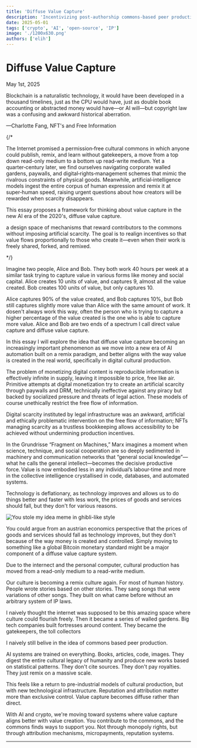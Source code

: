 ```yaml
---
title: 'Diffuse Value Capture'
description: 'Incentivizing post-authorship commons-based peer production.'
date: 2025-05-01
tags: ['crypto', 'AI', 'open-source', 'IP']
image: './1200x630.png'
authors: ['elih']
---
```


# Diffuse Value Capture

<span class="text-muted-foreground">May 1st, 2025</span>

<div class="pl-6 my-8 [&>*]:text-muted-foreground">
<p>Blockchain is a naturalistic technology, it would have been developed in a thousand timelines, just as the CPU would have, just as double book accounting or abstracted money would have—or AI will—but copyright law was a confusing and awkward historical aberration.</p>

<p>—Charlotte Fang, NFT's and Free Information</p>
</div>

{/*

The Internet promised a permission‑free cultural commons in which anyone could publish, remix, and learn without gatekeepers, a move from a top down read-only medium to a bottom up read-write medium. Yet a quarter‑century later, we find ourselves navigating corporate walled gardens, paywalls, and digital‑rights‑management schemes that mimic the rivalrous constraints of physical goods. Meanwhile, artificial‑intelligence models ingest the entire corpus of human expression and remix it at super‑human speed, raising urgent questions about how creators will be rewarded when scarcity disappears.

This essay proposes a framework for thinking about value capture in the new AI era of the 2020's, diffuse value capture.

a design space of mechanisms that reward contributors to the commons without imposing artificial scarcity. The goal is to realign incentives so that value flows proportionally to those who create it—even when their work is freely shared, forked, and remixed.

*/}

Imagine two people, Alice and Bob. They both work 40 hours per week at a similar task trying to capture value in various forms like money and social capital. Alice creates 10 units of value, and captures 9, almost all the value created. Bob creates 100 units of value, but only captures 10.

Alice captures 90% of the value created, and Bob captures 10%, but Bob still captures slightly more value than Alice with the same amount of work. It dosen't always work this way, often the person who is trying to capture a higher percentage of the value created is the one who is able to capture more value. Alice and Bob are two ends of a spectrum I call direct value capture and diffuse value capture.

In this essay I will explore the idea that diffuse value capture becoming an increasingly important phenomenon as we move into a new era of AI automation built on a remix paradigm, and better aligns with the way value is created in the real world, specifically in digital cultural production.

The problem of monetizing digital content is reproducible information is effectively infinite in supply, leaving it impossible to price, free like air. Primitive attempts at digital monetization try to create an artificial scarcity through paywalls and DRM, technically ineffective against any piracy but backed by socialized pressure and threats of legal action. These models of course unethically restrict the free flow of information.

Digital scarcity instituted by legal infrastructure was an awkward, artificial and ethically problematic intervention on the free flow of information; NFTs managing scarcity as a trustless bookkeeping allows accessibility to be achieved without undermining production incentives.

In the Grundrisse “Fragment on Machines,” Marx imagines a moment when science, technique, and social cooperation are so deeply sedimented in machinery and communication networks that “general social knowledge”—what he calls the general intellect—becomes the decisive productive force. Value is now embodied less in any individual’s labour‐time and more in the collective intelligence crystallised in code, databases, and automated systems.

Technology is deflationary, as technology improves and allows us to do things better and faster with less work, the prices of goods and services should fall, but they don't for various reasons.

<Image 
  src={YouStoleMyIdeaImage} 
  alt="You stole my idea meme in ghibli-like style" 
  width={1536} 
  height={1024} 
  class="rounded-md"
/>

You could argue from an austrian economics perspective that the prices of goods and services should fall as technology improves, but they don't because of the way money is created and controlled. Simply moving to something like a global Bitcoin monetary standard might be a major component of a diffuse value capture system.


Due to the internect and the personal computer, cultural production has moved from a read-only medium to a read-write medium.

Our culture is becoming a remix culture again. For most of human history. People wrote stories based on other stories. They sang songs that were variations of other songs. They built on what came before without an arbitrary system of IP laws.

I naively thought the internet was supposed to be this amazing space where culture could flourish freely. Then it became a series of walled gardens. Big tech companies built fortresses around content. They became the gatekeepers, the toll collectors

I naively still belive in the idea of commons based peer production.

AI systems are trained on everything. Books, articles, code, images. They digest the entire cultural legacy of humanity and produce new works based on statistical patterns. They don't cite sources. They don't pay royalties. They just remix on a massive scale.

This feels like a return to pre-industrial models of cultural production, but with new technological infrastructure. Reputation and attribution matter more than exclusive control. Value capture becomes diffuse rather than direct.

With AI and crypto, we're moving toward systems where value capture aligns better with value creation. You contribute to the commons, and the commons finds ways to support you. Not through monopoly rights, but through attribution mechanisms, micropayments, reputation systems.

---



